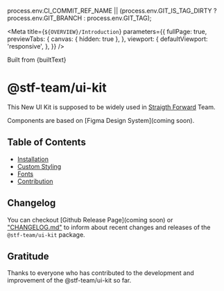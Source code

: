 
  process.env.CI_COMMIT_REF_NAME ||
  (process.env.GIT_IS_TAG_DIRTY ? process.env.GIT_BRANCH : process.env.GIT_TAG);

<Meta
  title={`${OVERVIEW}/Introduction`}
  parameters={{
    fullPage: true,
    previewTabs: {
      canvas: { hidden: true },
    },
    viewport: {
      defaultViewport: 'responsive',
    },
  }}
/>

<ThemeProvider locale='en-GB'>
  <Text color='secondary'>Built from {builtText}</Text>
</ThemeProvider>

# @stf-team/ui-kit

This New UI Kit is supposed to be widely used in [Straigth Forward](https://github.com/straight-forward-team) Team.

Components are based on [Figma Design System](coming soon).

## Table of Contents

- [Installation](?path=/docs/overview-installation--page)
- [Custom Styling](?path=/docs/overview-custom-styling--page)
- [Fonts](?path=/docs/overview-fonts--page)
- [Contribution](?path=/docs/overview-contribution--page)

## Changelog

You can checkout [Github Release Page](coming soon) or ["CHANGELOG.md"](https://github.com/straight-forward-team/stf-ui/blob/develop/CHANGELOG.md) to inform about recent changes and releases of the `@stf-team/ui-kit` package.

## Gratitude

Thanks to everyone who has contributed to the development and improvement of the @stf-team/ui-kit so far.

<Contributors />
